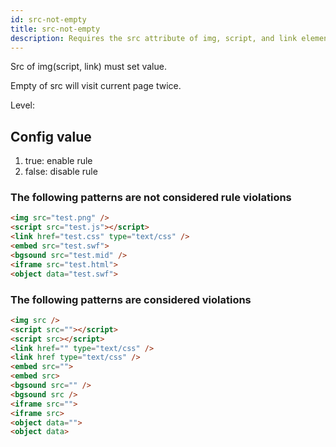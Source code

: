 ```yaml
---
id: src-not-empty
title: src-not-empty
description: Requires the src attribute of img, script, and link elements to have a non-empty value.
---
```



Src of img(script, link) must set value.

Empty of src will visit current page twice.

Level: <Badge text="Error" variant="danger" />

## Config value

1. true: enable rule
2. false: disable rule

### The following patterns are **not** considered rule violations

```html
<img src="test.png" />
<script src="test.js"></script>
<link href="test.css" type="text/css" />
<embed src="test.swf">
<bgsound src="test.mid" />
<iframe src="test.html">
<object data="test.swf">
```

### The following patterns are considered violations

```html
<img src />
<script src=""></script>
<script src></script>
<link href="" type="text/css" />
<link href type="text/css" />
<embed src="">
<embed src>
<bgsound src="" />
<bgsound src />
<iframe src="">
<iframe src>
<object data="">
<object data>
```
